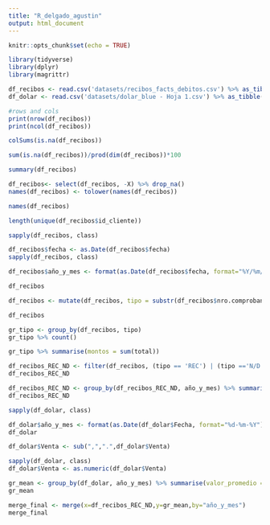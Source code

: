 ```yaml
---
title: "R_delgado_agustin"
output: html_document
---
```


```r
knitr::opts_chunk$set(echo = TRUE)
```

```r
library(tidyverse)
library(dplyr)
library(magrittr)
```


```r
df_recibos <- read.csv('datasets/recibos_facts_debitos.csv') %>% as_tibble()
df_dolar <- read.csv('datasets/dolar_blue - Hoja 1.csv') %>% as_tibble()
```

```r
#rows and cols
print(nrow(df_recibos))
print(ncol(df_recibos))
```

```r
colSums(is.na(df_recibos))
```

```r
sum(is.na(df_recibos))/prod(dim(df_recibos))*100
```

```r
summary(df_recibos)
```



```r
df_recibos<- select(df_recibos, -X) %>% drop_na()
names(df_recibos) <- tolower(names(df_recibos))

names(df_recibos)
```

```r
length(unique(df_recibos$id_cliente))
```
```r
sapply(df_recibos, class)
```

```r
df_recibos$fecha <- as.Date(df_recibos$fecha)
sapply(df_recibos, class)
```

```r
df_recibos$año_y_mes <- format(as.Date(df_recibos$fecha, format="%Y/%m/%d"),"%Y-%m")

df_recibos
```
```r
df_recibos <- mutate(df_recibos, tipo = substr(df_recibos$nro.comprobante,1,3))
```

```r
df_recibos
```


```r
gr_tipo <- group_by(df_recibos, tipo) 
gr_tipo %>% count()
```

```r
gr_tipo %>% summarise(montos = sum(total))
```
```r
df_recibos_REC_ND <- filter(df_recibos, (tipo == 'REC') | (tipo =='N/D'))
df_recibos_REC_ND
```

```r
df_recibos_REC_ND <- group_by(df_recibos_REC_ND, año_y_mes) %>% summarise(monto_cobrado = sum(total), cantidad_recibos = n())
df_recibos_REC_ND
```
```r
sapply(df_dolar, class)

df_dolar$año_y_mes <- format(as.Date(df_dolar$Fecha, format="%d-%m-%Y"),"%Y-%m")
df_dolar
```

```r
df_dolar$Venta <- sub(",",".",df_dolar$Venta)
```

```r
sapply(df_dolar, class)
df_dolar$Venta <- as.numeric(df_dolar$Venta)
```


```r
gr_mean <- group_by(df_dolar, año_y_mes) %>% summarise(valor_promedio = mean(Venta))
gr_mean
```


```r
merge_final <- merge(x=df_recibos_REC_ND,y=gr_mean,by="año_y_mes")
merge_final

```




